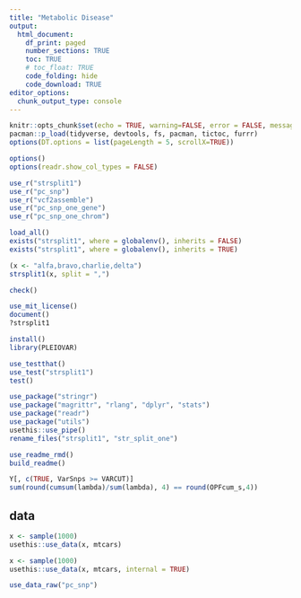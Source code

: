 ```yaml
---
title: "Metabolic Disease"
output:
  html_document:
    df_print: paged
    number_sections: TRUE
    toc: TRUE
    # toc_float: TRUE
    code_folding: hide
    code_download: TRUE
editor_options: 
  chunk_output_type: console
---
```


```r
knitr::opts_chunk$set(echo = TRUE, warning=FALSE, error = FALSE, message = FALSE, fig.width = 10, fig.height = 10)
pacman::p_load(tidyverse, devtools, fs, pacman, tictoc, furrr)
options(DT.options = list(pageLength = 5, scrollX=TRUE))
```


```r
options()
options(readr.show_col_types = FALSE)
```


```r
use_r("strsplit1")
use_r("pc_snp")
use_r("vcf2assemble")
use_r("pc_snp_one_gene")
use_r("pc_snp_one_chrom")
```

```r
load_all()
exists("strsplit1", where = globalenv(), inherits = FALSE)
exists("strsplit1", where = globalenv(), inherits = TRUE)
```

```r
(x <- "alfa,bravo,charlie,delta")
strsplit1(x, split = ",")
```

```r
check()
```

```r
use_mit_license()
document()
?strsplit1
```
```r
install()
library(PLEIOVAR)
```

```r
use_testthat()
use_test("strsplit1")
test()
```


```r
use_package("stringr")
use_package("magrittr", "rlang", "dplyr", "stats")
use_package("readr")
use_package("utils")
usethis::use_pipe()
rename_files("strsplit1", "str_split_one")
```


```r
use_readme_rmd()
build_readme()
```


```r
Y[, c(TRUE, VarSnps >= VARCUT)]
sum(round(cumsum(lambda)/sum(lambda), 4) == round(OPFcum_s,4))
```

## data

```r
x <- sample(1000)
usethis::use_data(x, mtcars)
```

```r
x <- sample(1000)
usethis::use_data(x, mtcars, internal = TRUE)
```
```r
use_data_raw("pc_snp")
```


